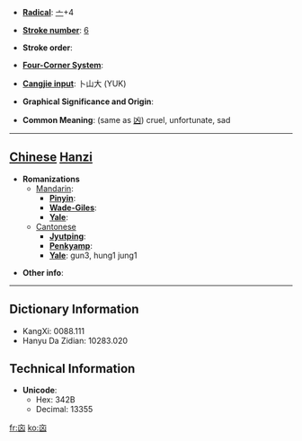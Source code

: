 * '''[[Wiktionary:Chinese radical index| Radical]]''': [[Wiktionary:Chinese radical index 亠|亠]]+4

* '''[[Wiktionary:Chinese total strokes index|Stroke number]]''': [[Wiktionary:Chinese total strokes index 6|6]]

* '''Stroke order''': 

* '''[[Wiktionary:Chinese four corner index|Four-Corner System]]''': 

* '''[[Wiktionary:Chinese Cangjie index|Cangjie input]]''': 卜山大 (YUK)

* '''Graphical Significance and Origin''': 

* '''Common Meaning''': (same as [[凶]]) cruel, unfortunate, sad

----

== [[Chinese]] [[Hanzi]] ==

* '''Romanizations'''
** [[Mandarin]]:
*** '''[[Pinyin]]''': 
*** '''[[Wade-Giles]]''': 
*** '''[[Yale]]''': 
**[[Cantonese]]
***'''[[Jyutping]]''':
***'''[[Penkyamp]]''': 
***'''[[Yale]]''': gun3, hung1 jung1

* '''Other info''': 

----

== Dictionary Information ==

* KangXi: 0088.111
* Hanyu Da Zidian: 10283.020

== Technical Information ==

* '''Unicode''':
** Hex: 342B
** Decimal: 13355

[[fr:㐫]]
[[ko:㐫]]